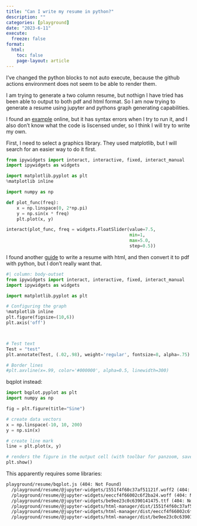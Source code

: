 ```yaml
---
title: "Can I write my resume in python?"
description: ""
categories: [playground]
date: "2023-6-11"
execute:
  freeze: false
format:
  html:
    toc: false
    page-layout: article
---
```


::: callout-note
I've changed the python blocks to not auto execute, because the github actions environment does not seem to be able to render them.
:::

I am trying to generate a two column resume, but nothign I have tried has been able to output to both pdf and html format. So I am now trying to generate a resume using jupyter and pythons graph generating capabilities.

I found an [example](https://towardsdatascience.com/generating-a-resume-in-python-1480a4d6a399) online, but it has syntax errors when I try to run it, and I also don't know what the code is liscensed under, so I think I will try to write my own.

First, I need to select a graphics library. They used matplotlib, but I will search for an easier way to do it first.

``` python
from ipywidgets import interact, interactive, fixed, interact_manual
import ipywidgets as widgets

import matplotlib.pyplot as plt
%matplotlib inline

import numpy as np

def plot_func(freq):
    x = np.linspace(0, 2*np.pi)
    y = np.sin(x * freq)
    plt.plot(x, y)

interact(plot_func, freq = widgets.FloatSlider(value=7.5,
                                               min=1,
                                               max=5.0,
                                               step=0.5))
```

I found another [guide](https://www.iceorfire.com/post/resume-generation-with-python) to write a resume with html, and then convert it to pdf with python, but I don't really want that.

``` python
#| column: body-outset
from ipywidgets import interact, interactive, fixed, interact_manual
import ipywidgets as widgets

import matplotlib.pyplot as plt

# Configuring the graph
%matplotlib inline
plt.figure(figsize=(10,6))
plt.axis('off')



# Test text
Test = "test"
plt.annotate(Test, (.02,.98), weight='regular', fontsize=8, alpha=.75)

# Border lines
#plt.axvline(x=.99, color='#000000', alpha=0.5, linewidth=300)
```

bqplot instead:

``` python
import bqplot.pyplot as plt
import numpy as np

fig = plt.figure(title="Sine")

# create data vectors
x = np.linspace(-10, 10, 200)
y = np.sin(x)

# create line mark
line = plt.plot(x, y)

# renders the figure in the output cell (with toolbar for panzoom, save etc.)
plt.show()
```

This apparently requires some libraries:

``` default
playground/resume/bqplot.js (404: Not Found)
  /playground/resume/@jupyter-widgets/1551f4f60c37af51121f.woff2 (404: Not Found)
  /playground/resume/@jupyter-widgets/eeccf4f66002c6f2ba24.woff (404: Not Found)
  /playground/resume/@jupyter-widgets/be9ee23c0c6390141475.ttf (404: Not Found)
  /playground/resume/@jupyter-widgets/html-manager/dist/1551f4f60c37af51121f.woff2 (404: Not Found)
  /playground/resume/@jupyter-widgets/html-manager/dist/eeccf4f66002c6f2ba24.woff (404: Not Found)
  /playground/resume/@jupyter-widgets/html-manager/dist/be9ee23c0c6390141475.ttf (404: Not Found)
```